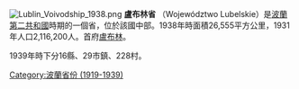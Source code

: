 [[File:Lublin_Voivodship_1938.png|right]]
'''盧布林省''' （Województwo Lubelskie）是[[波蘭|波蘭]][[波蘭第二共和國|第二共和國]]時期的一個省，位於該國中部。1938年時面積26,555平方公里，1931年人口2,116,200人。首府[[盧布林|盧布林]]。

1939年時下分16縣、29市鎮、228村。

[[Category:波蘭省份_(1919-1939)|Category:波蘭省份 (1919-1939)]]